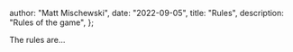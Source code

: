
  author: "Matt Mischewski",
  date: "2022-09-05",
  title: "Rules",
  description: "Rules of the game",
};


The rules are...

<Image src={designSystem} alt="" />
